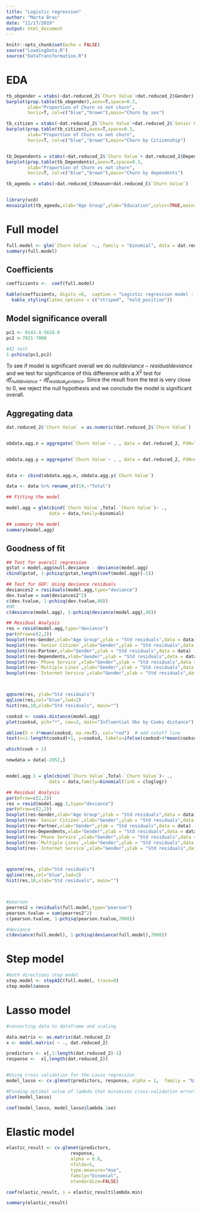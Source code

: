 ```yaml
---
title: "Logistic regression"
author: "Marta Bras"
date: "11/17/2019"
output: html_document
---
```


```r
knitr::opts_chunk$set(echo = FALSE)
source("LoadingData.R")
source("DataTransformation.R")

```

# EDA

```r
tb_obgender = xtabs(~dat.reduced_2$`Churn Value`+dat.reduced_2$Gender)
barplot(prop.table(tb_obgender),axes=T,space=0.3,
        xlab="Proportion of Churn vs not churn",
        horiz=T, col=c("blue","brown"),main="Churn by sex")

tb_citizen = xtabs(~dat.reduced_2$`Churn Value`+dat.reduced_2$`Senior Citizen`)
barplot(prop.table(tb_citizen),axes=T,space=0.3,
        xlab="Proportion of Churn vs not churn",
        horiz=T, col=c("blue","brown"),main="Churn by Citizenship")


tb_Dependents = xtabs(~dat.reduced_2$`Churn Value`+ dat.reduced_2$Dependents)
barplot(prop.table(tb_Dependents),axes=T,space=0.3,
        xlab="Proportion of Churn vs not churn",
        horiz=T, col=c("blue","brown"),main="Churn by dependents")
```

```r
tb_ageedu = xtabs(~dat.reduced_C$Reason+dat.reduced_C$`Churn Value`)


library(vcd)
mosaicplot(tb_ageedu,xlab="Age Group",ylab="Education",color=TRUE,main="")

```

# Full model

```r
full.model <- glm(`Churn Value` ~., family = "binomial", data = dat.reduced_2)
summary(full.model)

```


## Coefficients

```r
coefficients <-  coef(full.model)

kable(coefficients, digits =6,  caption = "Logistic regression model - Coefficients") %>%
  kable_styling(latex_options = c("striped", "hold_position"))
```


## Model significance overall

```r
pc1 <- 8143.4-5628.0
pc2 <-7031-7008

#X2 test
1-pchisq(pc1,pc2)
```

To see if model is significant overall we do $null deviance - residual deviance$ and we test for significance of this difference with a $X^2$ test for $df_{nulldeviance} - df_{residual_deviance}$. Since the result from the test is very close to 0, we reject the null hypothesis and we conclude the model is significant overall.


## Aggregating data 
```r
dat.reduced_2$`Churn Value` = as.numeric(dat.reduced_2$`Churn Value`)


obdata.agg.n = aggregate(`Churn Value`~ . , data = dat.reduced_2, FUN=length)


obdata.agg.y = aggregate(`Churn Value`~ . , data = dat.reduced_2, FUN=sum)


data <- cbind(obdata.agg.n, obdata.agg.y$`Churn Value`)

data <- data %>% rename_at(19,~"Total")

## Fitting the model

model.agg = glm(cbind(`Churn Value`,Total-`Churn Value`)~ .,
                data = data,family=binomial)

## summary the model
summary(model.agg)
```



## Goodness of fit

```r
## Test for overall regression
gstat = model.agg$null.deviance - deviance(model.agg)
cbind(gstat, 1-pchisq(gstat,length(coef(model.agg))-1))
```


```r
## Test for GOF: Using deviance residuals
deviances2 = residuals(model.agg,type="deviance")
dev.tvalue = sum(deviances2^2)
c(dev.tvalue, 1-pchisq(dev.tvalue,40))
#OR
c(deviance(model.agg), 1-pchisq(deviance(model.agg),40))

## Residual Analysis
res = resid(model.agg,type="deviance")
par(mfrow=c(2,2))
boxplot(res~Gender,xlab="Age Group",ylab = "Std residuals",data = data)
boxplot(res~`Senior Citizen`,xlab="Gender",ylab = "Std residuals",data = data)
boxplot(res~Partner,xlab="Gender",ylab = "Std residuals",data = data)
boxplot(res~Dependents,xlab="Gender",ylab = "Std residuals",data = data)
boxplot(res~`Phone Service`,xlab="Gender",ylab = "Std residuals",data = data)
boxplot(res~`Multiple Lines`,xlab="Gender",ylab = "Std residuals",data = data)
boxplot(res~`Internet Service`,xlab="Gender",ylab = "Std residuals",data = data)



qqnorm(res, ylab="Std residuals")
qqline(res,col="blue",lwd=2)
hist(res,10,xlab="Std residuals", main="")
```


```r
cooksd <- cooks.distance(model.agg)
plot(cooksd, pch="*", cex=2, main="Influential Obs by Cooks distance")  # plot cook's distance

abline(h = 4*mean(cooksd, na.rm=T), col="red")  # add cutoff line
text(x=1:length(cooksd)+1, y=cooksd, labels=ifelse(cooksd>4*mean(cooksd, na.rm=T),names(cooksd),""), col="red")  # add labels
```

```r
which(cook > 1)

newdata = data[-2052,]
```

```r

```



```r

model.agg.3 = glm(cbind(`Churn Value`,Total-`Churn Value`)~ .,
                data = data,family=binomial(link = cloglog))

## Residual Analysis
par(mfrow=c(2,2))
res = resid(model.agg.3,type="deviance")
par(mfrow=c(2,2))
boxplot(res~Gender,xlab="Age Group",ylab = "Std residuals",data = data)
boxplot(res~`Senior Citizen`,xlab="Gender",ylab = "Std residuals",data = data)
boxplot(res~Partner,xlab="Gender",ylab = "Std residuals",data = data)
boxplot(res~Dependents,xlab="Gender",ylab = "Std residuals",data = data)
boxplot(res~`Phone Service`,xlab="Gender",ylab = "Std residuals",data = data)
boxplot(res~`Multiple Lines`,xlab="Gender",ylab = "Std residuals",data = data)
boxplot(res~`Internet Service`,xlab="Gender",ylab = "Std residuals",data = data)



qqnorm(res, ylab="Std residuals")
qqline(res,col="blue",lwd=2)
hist(res,10,xlab="Std residuals", main="")



#pearson
pearres2 = residuals(full.model,type="pearson")
pearson.tvalue = sum(pearres2^2)
c(pearson.tvalue, 1-pchisq(pearson.tvalue,7008))

#deviance
c(deviance(full.model), 1-pchisq(deviance(full.model),7008))
```



# Step model
```r
#both directions step model
step.model <- stepAIC(full.model, trace=0)
step.model$anova
```


# Lasso model
```r
#converting data to dataframe and scaling

data.matrix <- as.matrix(dat.reduced_2)
x <- model.matrix( ~ ., dat.reduced_2)

predictors <- x[,1:length(dat.reduced_2)-1]
response <-  x[,length(dat.reduced_2)]


#Using cross validation for the Lasso regression
model_lasso <- cv.glmnet(predictors, response, alpha = 1,  family = "binomial")

#Finding optimal value of lambda that minimizes cross-validation errors
plot(model_lasso)

coef(model_lasso, model_lasso$lambda.1se)
```
# Elastic model

```r
elastic_result <- cv.glmnet(predictors,
                        response,
                        alpha = 0.8,
                        nfolds=5,
                        type.measure="mse",
                        family="binomial",
                        standardize=FALSE)

coef(elastic_result, s = elastic_result$lambda.min)

summary(elastic_result)
```

